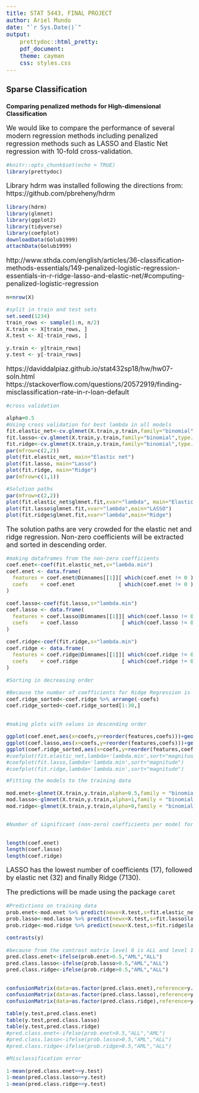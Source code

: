 ```yaml
---
title: STAT 5443, FINAL PROJECT
author: Ariel Mundo
date: "`r Sys.Date()`"
output:
    prettydoc::html_pretty:
    pdf_document: 
    theme: cayman
    css: styles.css
---
```

<style type="text/css">

p {
   font-size: 18px;
}
code.r{
  font-size: 14px;
}
pre {
  font-size: 18px
}
</style>

## Sparse Classification 

### Comparing penalized methods for High-dimensional Classification

We would like to compare the performance of several modern regression methods including penalized regression methods such as LASSO and Elastic Net regression with 10-fold cross-validation. 

```r
#knitr::opts_chunk$set(echo = TRUE)
library(prettydoc)
```

Library hdrm was installed following the directions from:
https://github.com/pbreheny/hdrm


```r

library(hdrm)
library(glmnet)
library(ggplot2)
library(tidyverse)
library(coefplot)
downloadData(Golub1999)
attachData(Golub1999)
```
http://www.sthda.com/english/articles/36-classification-methods-essentials/149-penalized-logistic-regression-essentials-in-r-ridge-lasso-and-elastic-net/#computing-penalized-logistic-regression



```r
n=nrow(X)

#split in train and test sets
set.seed(1234)
train_rows <- sample(1:n, n/2)
X.train <- X[train_rows, ]
X.test <- X[-train_rows, ]

y.train <- y[train_rows]
y.test <- y[-train_rows]

```


https://daviddalpiaz.github.io/stat432sp18/hw/hw07-soln.html
https://stackoverflow.com/questions/20572919/finding-misclassification-rate-in-r-loan-default

```r
#cross validation

alpha=0.5
#Using cross validation for best lambda in all models
fit.elastic_net<-cv.glmnet(X.train,y.train,family="binomial",type.measure = "class",alpha=alpha)
fit.lasso<-cv.glmnet(X.train,y.train,family="binomial",type.measure = "class",alpha=1)
fit.ridge<-cv.glmnet(X.train,y.train,family="binomial",type.measure = "class",alpha=0)
par(mfrow=c(2,2))
plot(fit.elastic_net, main="Elastic net")
plot(fit.lasso, main="Lasso")
plot(fit.ridge, main="Ridge")
par(mfrow=c(1,1))

#Solution paths
par(mfrow=c(2,2))
plot(fit.elastic_net$glmnet.fit,xvar="lambda", main="Elastic net")
plot(fit.lasso$glmnet.fit,xvar="lambda",main="LASSO")
plot(fit.ridge$glmnet.fit,xvar="lambda",main="Ridge")

```

The solution paths are very crowded for the elastic net and ridge regression. Non-zero coefficients will be extracted and sorted in descending order.

```r
#making dataframes from the non-zero coefficients
coef.enet<-coef(fit.elastic_net,s="lambda.min")
coef.enet <- data.frame(
  features = coef.enet@Dimnames[[1]][ which(coef.enet != 0 ) ], 
  coefs    = coef.enet              [ which(coef.enet != 0 ) ]  
)

coef.lasso<-coef(fit.lasso,s="lambda.min")
coef.lasso <- data.frame(
  features = coef.lasso@Dimnames[[1]][ which(coef.lasso != 0 ) ], 
  coefs    = coef.lasso              [ which(coef.lasso != 0 ) ]  
)

coef.ridge<-coef(fit.ridge,s="lambda.min")
coef.ridge <- data.frame(
  features = coef.ridge@Dimnames[[1]][ which(coef.ridge != 0 ) ], 
  coefs    = coef.ridge              [ which(coef.ridge != 0 ) ]  
)

#Sorting in decreasing order

#Because the number of coefficients for Ridge Regression is too high (~7130) only the first 50 will be used for plotting purposes.
coef.ridge_sorted<-coef.ridge %>% arrange(-coefs)
coef.ridge_sorted<-coef.ridge_sorted[1:30,]


#making plots with values in descending order

ggplot(coef.enet,aes(x=coefs,y=reorder(features,coefs)))+geom_point(size=2)+ggtitle('Elastic Net factors')
ggplot(coef.lasso,aes(x=coefs,y=reorder(features,coefs)))+geom_point(size=2)+ggtitle('LASSO factors')
ggplot(coef.ridge_sorted,aes(x=coefs,y=reorder(features,coefs)))+geom_point(size=2)+ggtitle('Ridge factors')
#coefplot(fit.elastic_net,lambda='lambda.min',sort="magnitude")
#coefplot(fit.lasso,lambda='lambda.min',sort="magnitude")
#coefplot(fit.ridge,lambda='lambda.min',sort="magnitude")
```

```r


#Fitting the models to the training data

mod.enet<-glmnet(X.train,y.train,alpha=0.5,family = "binomial",lambda=fit.elastic_net$lambda.min)
mod.lasso<-glmnet(X.train,y.train,alpha=1,family = "binomial",lambda=fit.lasso$lambda.min)
mod.ridge<-glmnet(X.train,y.train,alpha=0,family = "binomial",lambda=fit.ridge$lambda.min)


#Number of significant (non-zero) coefficients per model for the training set


length(coef.enet)
length(coef.lasso)
length(coef.ridge)
```

LASSO has the lowest number of coefficients (17), followed by elastic net (32) and finally Ridge (7130).

The predictions will be made using the package <code>caret</code>

```r


#Predictions on training data
prob.enet<-mod.enet %>% predict(newx=X.test,s=fit.elastic_net$lambda.min,type="response")
prob.lasso<-mod.lasso %>% predict(newx=X.test,s=fit.lasso$lambda.min,type="response")
prob.ridge<-mod.ridge %>% predict(newx=X.test,s=fit.ridge$lambda.min,type="response")

contrasts(y)

#because from the contrast matrix level 0 is ALL and level 1 is AML, the probabilities will be recoded accordingly. The predictions with probability above 0.5 will be considered AML and if below 0.5 will be considered ALL.
pred.class.enet<-ifelse(prob.enet>0.5,"AML","ALL")
pred.class.lasso<-ifelse(prob.lasso>0.5,"AML","ALL")
pred.class.ridge<-ifelse(prob.ridge>0.5,"AML","ALL")


confusionMatrix(data=as.factor(pred.class.enet),reference=y.test)
confusionMatrix(data=as.factor(pred.class.lasso),reference=y.test)
confusionMatrix(data=as.factor(pred.class.ridge),reference=y.test)

table(y.test,pred.class.enet)
table(y.test,pred.class.lasso)
table(y.test,pred.class.ridge)
#pred.class.enet<-ifelse(prob.enet>0.5,"ALL","AML")
#pred.class.lasso<-ifelse(prob.lasso>0.5,"AML","ALL")
#pred.class.ridge<-ifelse(prob.ridge>0.5,"AML","ALL")

#Misclassification error

1-mean(pred.class.enet==y.test)
1-mean(pred.class.lasso==y.test)
1-mean(pred.class.ridge==y.test)
```

